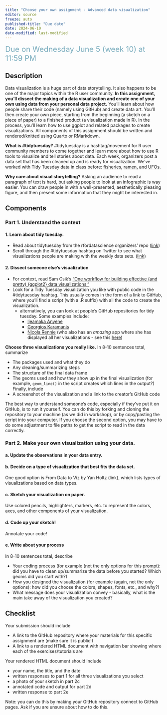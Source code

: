 ```yaml
---
title: "Choose your own assignment - Advanced data visualization"
editor: source
freeze: auto
published-title: "Due date"
date: 2024-06-10
date-modified: last-modified
---
```


[Due on Wednesday June 5 (week 10) at 11:59 PM]{style="color: #79ACBD; font-size: 24px;"}

## Description

Data visualization is a huge part of data storytelling. It also happens to be one of the major topics within the R user community. **In this assignment, you’ll dissect the making of a data visualization and create one of your own using data from your personal data project.** You’ll learn about how people share their code (namely using GitHub) and create data art. You’ll then create your own piece, starting from the beginning (a sketch on a piece of paper) to a finished product (a visualization made in R). In the process, you’ll learn how to use ggplot and related packages to create visualizations. All components of this assignment should be written and rendered/knitted using Quarto or RMarkdown.

**What is #tidytuesday?** #tidytuesday is a hashtag/movement for R user community members to come together and learn more about how to use R tools to visualize and tell stories about data. Each week, organizers post a data set that has been cleaned up and is ready for visualization. We've worked with Tidy Tuesday data in class before: [fisheries](https://github.com/rfordatascience/tidytuesday/blob/master/data/2021/2021-10-12/readme.md), [ramen](https://github.com/rfordatascience/tidytuesday/tree/master/data/2019/2019-06-04), and [UFOs](https://github.com/rfordatascience/tidytuesday/blob/master/data/2023/2023-06-20/readme.md).  

**Why care about visual storytelling?** Asking an audience to read a paragraph of text is hard, but asking people to look at an infographic is way easier. You can draw people in with a well-presented, aesthetically pleasing figure, and then present some information that they might be interested in.

## Components

### Part 1. Understand the context

#### 1. Learn about tidy tuesday.

- Read about tidytuesday from the rfordatascience organizers’ repo ([link](https://github.com/rfordatascience/tidytuesday))  
- Scroll through the #tidytuesday hashtag on Twitter to see what visualizations people are making with the weekly data sets. ([link](https://twitter.com/search?q=tidytuesday&src=typed_query))  

#### 2. Dissect someone else's visualization  

- For context, read Sam Csik’s [“One workflow for building effective (and pretty) {ggplot2} data visualizations.”](https://ucsb-meds.github.io/ggplot2-workflow/)  
- Look for a Tidy Tuesday visualization you like with public code in the #tidytuesday hashtag. This usually comes in the form of a link to GitHub, where you’ll find a script (with a .R suffix) with all the code to create the visualization.  
  - alternatively, you can look at people's GitHub repositories for tidy tuesday. Some examples include:  
    - [Ijeamaka Anyene](https://github.com/Ijeamakaanyene/tidytuesday)  
    - [Georgios Karamanis](https://github.com/gkaramanis/tidytuesday)  
    - [Nicola Rennie](https://github.com/nrennie/tidytuesday/tree/main) (who also has an _amazing_ app where she has displayed all her visualizations - see this [here](https://nrennie.rbind.io/tidytuesday-shiny-app/))  

**Choose three visualizations you really like.** In 8-10 sentences total, summarize   

- The packages used and what they do   
- Any cleaning/summarizing steps  
- The structure of the final data frame    
- The geoms used and how they show up in the final visualization (for example, `geom_line()` in the script creates which lines in the output?)    
		Finally, include  
- A screenshot of the visualization and a link to the creator’s GitHub code    

:::{.callout-tip}
The best way to understand someone’s code, especially if they’ve put it on GitHub, is to run it yourself. You can do this by forking and cloning the repository to your machine (as we did in workshop), or by copy/pasting the script into your computer. If you choose the second option, you may have to do some adjustment to file paths to get the script to read in the data correctly.
:::

### Part 2. Make your own visualization using your data.

#### a. Update the observations in your data entry.

#### b. Decide on a type of visualization that best fits the data set. 

One good option is From Data to Viz by Yan Holtz (link), which lists types of visualizations based on data types.

#### c. Sketch your visualization on paper. 

Use colored pencils, highlighters, markers, etc. to represent the colors, axes, and other components of your visualization. 

#### d. Code up your sketch!

Annotate your code!

#### e. Write about your process

In 8-10 sentences total, describe  

- Your coding process (for example (not the only options for this prompt): did you have to clean up/summarize the data before you started? Which geoms did you start with?)  
- How you designed the visualization (for example (again, not the only options): how did you choose the colors, shapes, fonts, etc., and why?)  
- What message does your visualization convey - basically, what is the main take away of the visualization you created?  

## Checklist

Your submission should include 

- A link to the GitHub repository where your materials for this specific assignment are (make sure it is public!)  
- A link to a rendered HTML document with navigation bar showing where each of the exercises/tutorials are  

Your rendered HTML document should include  

- your name, the title, and the date  
- written responses to part 1 for all three visualizations you select  
- a photo of your sketch in part 2c  
- annotated code and output for part 2d  
- written response to part 2e  

:::{.callout-note}
Note: you can do this by making your GitHub repository connect to GitHub pages. Ask if you are unsure about how to do this.
:::

